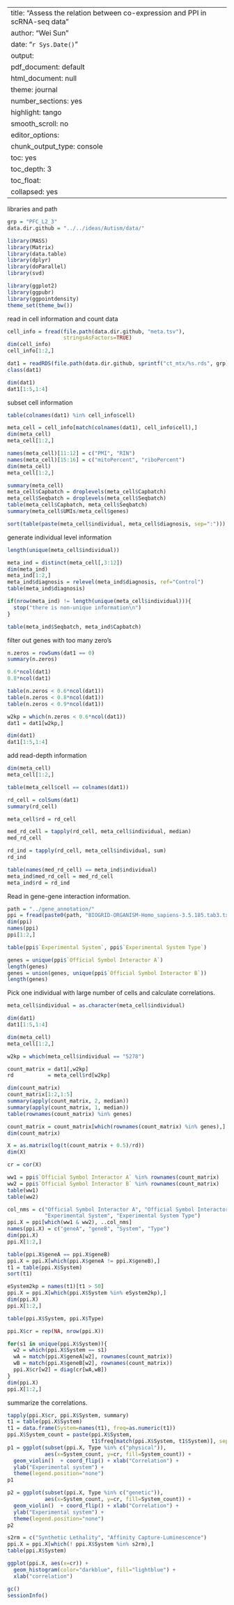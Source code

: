 
---
title: "Assess the relation between co-expression and PPI in scRNA-seq data"
author: "Wei Sun"
date: "`r Sys.Date()`"
output:
  pdf_document: default
  html_document: null
  theme: journal
number_sections: yes
highlight: tango
smooth_scroll: no
editor_options:
  chunk_output_type: console
toc: yes
toc_depth: 3
toc_float:
  collapsed: yes
---

libraries and path

```r

grp = "PFC_L2_3"
data.dir.github = "../../ideas/Autism/data/"

library(MASS)
library(Matrix)
library(data.table)
library(dplyr)
library(doParallel)
library(svd)

library(ggplot2)
library(ggpubr)
library(ggpointdensity)
theme_set(theme_bw())

```


read in cell information and count data
```r

cell_info = fread(file.path(data.dir.github, "meta.tsv"), 
                  stringsAsFactors=TRUE)
dim(cell_info)
cell_info[1:2,]

dat1 = readRDS(file.path(data.dir.github, sprintf("ct_mtx/%s.rds", grp)))
class(dat1)

dim(dat1)
dat1[1:5,1:4]
```

subset cell information

```r
table(colnames(dat1) %in% cell_info$cell)

meta_cell = cell_info[match(colnames(dat1), cell_info$cell),]
dim(meta_cell)
meta_cell[1:2,]

names(meta_cell)[11:12] = c("PMI", "RIN")
names(meta_cell)[15:16] = c("mitoPercent", "riboPercent")
dim(meta_cell)
meta_cell[1:2,]

summary(meta_cell)
meta_cell$Capbatch = droplevels(meta_cell$Capbatch)
meta_cell$Seqbatch = droplevels(meta_cell$Seqbatch)
table(meta_cell$Capbatch, meta_cell$Seqbatch)
summary(meta_cell$UMIs/meta_cell$genes)

sort(table(paste(meta_cell$individual, meta_cell$diagnosis, sep=":")))
```

generate individual level information

```r
length(unique(meta_cell$individual))

meta_ind = distinct(meta_cell[,3:12])
dim(meta_ind)
meta_ind[1:2,]
meta_ind$diagnosis = relevel(meta_ind$diagnosis, ref="Control")
table(meta_ind$diagnosis)

if(nrow(meta_ind) != length(unique(meta_cell$individual))){
  stop("there is non-unique information\n")
}

table(meta_ind$Seqbatch, meta_ind$Capbatch)
```

filter out genes with too many zero's

```r
n.zeros = rowSums(dat1 == 0)
summary(n.zeros)

0.6*ncol(dat1)
0.8*ncol(dat1)

table(n.zeros < 0.6*ncol(dat1))
table(n.zeros < 0.8*ncol(dat1))
table(n.zeros < 0.9*ncol(dat1))

w2kp = which(n.zeros < 0.6*ncol(dat1))
dat1 = dat1[w2kp,]

dim(dat1)
dat1[1:5,1:4]
```

add read-depth information

```r
dim(meta_cell)
meta_cell[1:2,]

table(meta_cell$cell == colnames(dat1))

rd_cell = colSums(dat1)
summary(rd_cell)

meta_cell$rd = rd_cell

med_rd_cell = tapply(rd_cell, meta_cell$individual, median)
med_rd_cell

rd_ind = tapply(rd_cell, meta_cell$individual, sum)
rd_ind 

table(names(med_rd_cell) == meta_ind$individual)
meta_ind$med_rd_cell = med_rd_cell
meta_ind$rd = rd_ind
```

Read in gene-gene interaction information.

```r
path = "../gene_annotation/"
ppi = fread(paste0(path, "BIOGRID-ORGANISM-Homo_sapiens-3.5.185.tab3.txt.gz"))
dim(ppi)
names(ppi)
ppi[1:2,]

table(ppi$`Experimental System`, ppi$`Experimental System Type`)

genes = unique(ppi$`Official Symbol Interactor A`)
length(genes)
genes = union(genes, unique(ppi$`Official Symbol Interactor B`))
length(genes)

```

Pick one individual with large number of cells and calculate correlations. 
```r
meta_cell$individual = as.character(meta_cell$individual)

dim(dat1)
dat1[1:5,1:4]

dim(meta_cell)
meta_cell[1:2,]

w2kp = which(meta_cell$individual == "5278")

count_matrix = dat1[,w2kp]
rd           = meta_cell$rd[w2kp]

dim(count_matrix)
count_matrix[1:2,1:5]
summary(apply(count_matrix, 2, median))
summary(apply(count_matrix, 1, median))
table(rownames(count_matrix) %in% genes)

count_matrix = count_matrix[which(rownames(count_matrix) %in% genes),]
dim(count_matrix)

X = as.matrix(log(t(count_matrix + 0.5)/rd))
dim(X)

cr = cor(X)

ww1 = ppi$`Official Symbol Interactor A` %in% rownames(count_matrix)
ww2 = ppi$`Official Symbol Interactor B` %in% rownames(count_matrix)
table(ww1)
table(ww2)

col_nms = c("Official Symbol Interactor A", "Official Symbol Interactor B", 
            "Experimental System", "Experimental System Type")
ppi.X = ppi[which(ww1 & ww2), ..col_nms]
names(ppi.X) = c("geneA", "geneB", "System", "Type")
dim(ppi.X)
ppi.X[1:2,]

table(ppi.X$geneA == ppi.X$geneB)
ppi.X = ppi.X[which(ppi.X$geneA != ppi.X$geneB),]
t1 = table(ppi.X$System)
sort(t1)

eSystem2kp = names(t1)[t1 > 50]
ppi.X = ppi.X[which(ppi.X$System %in% eSystem2kp),]
dim(ppi.X)
ppi.X[1:2,]

table(ppi.X$System, ppi.X$Type)

ppi.X$cr = rep(NA, nrow(ppi.X))

for(s1 in unique(ppi.X$System)){
  w2 = which(ppi.X$System == s1)
  wA = match(ppi.X$geneA[w2], rownames(count_matrix))
  wB = match(ppi.X$geneB[w2], rownames(count_matrix))
  ppi.X$cr[w2] = diag(cr[wA,wB])
}
dim(ppi.X)
ppi.X[1:2,]
```

summarize the correlations. 
```r
tapply(ppi.X$cr, ppi.X$System, summary)
t1 = table(ppi.X$System)
t1 = data.frame(System=names(t1), freq=as.numeric(t1))
ppi.X$System_count = paste(ppi.X$System, 
                           t1$freq[match(ppi.X$System, t1$System)], sep="-")
p1 = ggplot(subset(ppi.X, Type %in% c("physical")), 
            aes(x=System_count, y=cr, fill=System_count)) + 
  geom_violin()  + coord_flip() + xlab("Correlation") +
  ylab("Experimental system") +
  theme(legend.position="none")
p1
```

```r

p2 = ggplot(subset(ppi.X, Type %in% c("genetic")), 
            aes(x=System_count, y=cr, fill=System_count)) + 
  geom_violin()  + coord_flip() + xlab("Correlation") +
  ylab("Experimental system") +
  theme(legend.position="none")
p2
```

```r
s2rm = c("Synthetic Lethality", "Affinity Capture-Luminescence")
ppi.X = ppi.X[which(! ppi.X$System %in% s2rm),]
table(ppi.X$System)

ggplot(ppi.X, aes(x=cr)) +
  geom_histogram(color="darkblue", fill="lightblue") + 
  xlab("correlation")

```


```r
gc()
sessionInfo()
```
